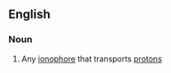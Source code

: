 ==English==

===Noun===
{{en-noun}}

# {{lb|en|biology}} Any [[ionophore]] that transports [[proton]]s
